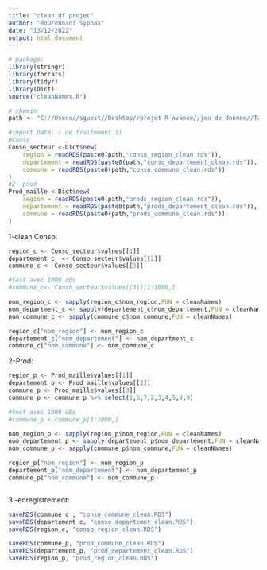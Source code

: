 ```yaml
---
title: "clean df projet"
author: "Bourennani Syphax"
date: "13/12/2022"
output: html_document
---
```


```r
# package: 
library(stringr)
library(forcats)
library(tidyr)
library(Dict)
source("cleanNames.R")
```

```r
# chemin
path <- "C://Users//sguest//Desktop//projet R avance//jeu de donnee//Tables de donnees Conso//projetR//"
```


```r
#import Data: ( de traitement 1)
#Conso 
Conso_secteur <-Dict$new(
    region = readRDS(paste0(path,"conso_region_clean.rds")),
    departement = readRDS(paste0(path,"conso_departement_clean.rds")),
    commune = readRDS(paste0(path,"conso_commune_clean.rds"))
)
#2- prod
Prod_maille <-Dict$new(
    region = readRDS(paste0(path,"prods_region_clean.rds")),
    departement = readRDS(paste0(path,"prods_departement_clean.rds")),
    commune = readRDS(paste0(path,"prods_commune_clean.rds"))
)

```

1-clean Conso:
```r
region_c <- Conso_secteur$values[[1]]
departement_c  <- Conso_secteur$values[[2]]
commune_c <- Conso_secteur$values[[3]]

#test avec 1000 obs
#commune_c<- Conso_secteur$values[[3]][1:1000,]

nom_region_c <- sapply(region_c$nom_region,FUN = cleanNames)
nom_department_c <- sapply(departement_c$nom_departement,FUN = cleanNames)
nom_commune_c <- sapply(commune_c$nom_commune,FUN = cleanNames)

region_c["nom_region"] <- nom_region_c
departement_c["nom_departement"] <- nom_department_c
commune_c["nom_commune"] <- nom_commune_c
```

2-Prod:
```r
region_p <- Prod_maille$values[[1]]
departement_p <- Prod_maille$values[[2]]
commune_p <- Prod_maille$values[[3]]
commune_p <- commune_p %>% select(1,6,7,2,3,4,5,8,9)

#test avec 1000 obs 
#commune_p <-commune_p[1:1000,]

nom_region_p <- sapply(region_p$nom_region,FUN = cleanNames)
nom_departement_p <- sapply(departement_p$nom_departement,FUN = cleanNames)
nom_commune_p <- sapply(commune_p$nom_commune,FUN = cleanNames)

region_p["nom_region"] <- nom_region_p
departement_p["nom_departement"] <- nom_departement_p
commune_p["nom_commune"] <- nom_commune_p



```

3 -enregistrement:
```r
saveRDS(commune_c , "conso_commune_clean.RDS")
saveRDS(departement_c, "conso_departemnt_clean.RDS")
saveRDS(region_c, "conso_region_clean.RDS")

saveRDS(commune_p, "prod_commune_clean.RDS")
saveRDS(departement_p, "prod_departement_clean.RDS")
saveRDS(region_p, "prod_region_clean.RDS")

```



